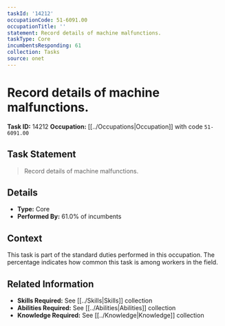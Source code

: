 ```yaml
---
taskId: '14212'
occupationCode: 51-6091.00
occupationTitle: ''
statement: Record details of machine malfunctions.
taskType: Core
incumbentsResponding: 61
collection: Tasks
source: onet
---
```

# Record details of machine malfunctions.

**Task ID:** 14212
**Occupation:** [[../Occupations|Occupation]] with code `51-6091.00`

## Task Statement

> Record details of machine malfunctions.

## Details

- **Type:** Core
- **Performed By:** 61.0% of incumbents

## Context

This task is part of the standard duties performed in this occupation. The percentage indicates how common this task is among workers in the field.

## Related Information

- **Skills Required:** See [[../Skills|Skills]] collection
- **Abilities Required:** See [[../Abilities|Abilities]] collection
- **Knowledge Required:** See [[../Knowledge|Knowledge]] collection
